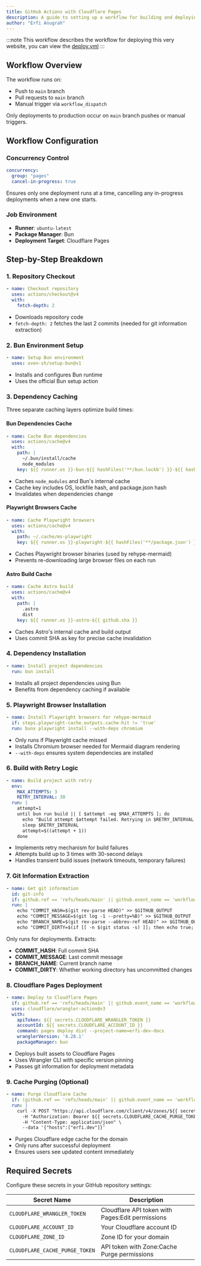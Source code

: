 ```yaml
---
title: GitHub Actions with Cloudflare Pages
description: A guide to setting up a workflow for building and deploying to Cloudflare Pages via Github Actions
author: "Erfi Anugrah"
---
```


:::note
This workflow describes the workflow for deploying this very website, you can view the [deploy.yml](https://github.com/erfianugrah/erfi-dev-docs/blob/main/.github/workflows/deploy.yml)
:::

## Workflow Overview

The workflow runs on:
- Push to `main` branch
- Pull requests to `main` branch  
- Manual trigger via `workflow_dispatch`

Only deployments to production occur on `main` branch pushes or manual triggers.

## Workflow Configuration

### Concurrency Control
```yaml
concurrency:
  group: "pages"
  cancel-in-progress: true
```
Ensures only one deployment runs at a time, cancelling any in-progress deployments when a new one starts.

### Job Environment
- **Runner**: `ubuntu-latest`
- **Package Manager**: Bun
- **Deployment Target**: Cloudflare Pages

## Step-by-Step Breakdown

### 1. Repository Checkout
```yaml
- name: Checkout repository
  uses: actions/checkout@v4
  with:
    fetch-depth: 2
```
- Downloads repository code
- `fetch-depth: 2` fetches the last 2 commits (needed for git information extraction)

### 2. Bun Environment Setup
```yaml
- name: Setup Bun environment
  uses: oven-sh/setup-bun@v1
```
- Installs and configures Bun runtime
- Uses the official Bun setup action

### 3. Dependency Caching
Three separate caching layers optimize build times:

#### Bun Dependencies Cache
```yaml
- name: Cache Bun dependencies
  uses: actions/cache@v4
  with:
    path: |
      ~/.bun/install/cache
      node_modules
    key: ${{ runner.os }}-bun-${{ hashFiles('**/bun.lockb') }}-${{ hashFiles('**/package.json') }}
```
- Caches `node_modules` and Bun's internal cache
- Cache key includes OS, lockfile hash, and package.json hash
- Invalidates when dependencies change

#### Playwright Browsers Cache
```yaml
- name: Cache Playwright browsers
  uses: actions/cache@v4
  with:
    path: ~/.cache/ms-playwright
    key: ${{ runner.os }}-playwright-${{ hashFiles('**/package.json') }}
```
- Caches Playwright browser binaries (used by rehype-mermaid)
- Prevents re-downloading large browser files on each run

#### Astro Build Cache
```yaml
- name: Cache Astro build
  uses: actions/cache@v4
  with:
    path: |
      .astro
      dist
    key: ${{ runner.os }}-astro-${{ github.sha }}
```
- Caches Astro's internal cache and build output
- Uses commit SHA as key for precise cache invalidation

### 4. Dependency Installation
```yaml
- name: Install project dependencies
  run: bun install
```
- Installs all project dependencies using Bun
- Benefits from dependency caching if available

### 5. Playwright Browser Installation
```yaml
- name: Install Playwright browsers for rehype-mermaid
  if: steps.playwright-cache.outputs.cache-hit != 'true'
  run: bunx playwright install --with-deps chromium
```
- Only runs if Playwright cache missed
- Installs Chromium browser needed for Mermaid diagram rendering
- `--with-deps` ensures system dependencies are installed

### 6. Build with Retry Logic
```yaml
- name: Build project with retry
  env:
    MAX_ATTEMPTS: 3
    RETRY_INTERVAL: 30
  run: |
    attempt=1
    until bun run build || [ $attempt -eq $MAX_ATTEMPTS ]; do
      echo "Build attempt $attempt failed. Retrying in $RETRY_INTERVAL seconds..."
      sleep $RETRY_INTERVAL
      attempt=$((attempt + 1))
    done
```
- Implements retry mechanism for build failures
- Attempts build up to 3 times with 30-second delays
- Handles transient build issues (network timeouts, temporary failures)

### 7. Git Information Extraction
```yaml
- name: Get git information
  id: git-info
  if: github.ref == 'refs/heads/main' || github.event_name == 'workflow_dispatch'
  run: |
    echo "COMMIT_HASH=$(git rev-parse HEAD)" >> $GITHUB_OUTPUT
    echo "COMMIT_MESSAGE=$(git log -1 --pretty=%B)" >> $GITHUB_OUTPUT
    echo "BRANCH_NAME=$(git rev-parse --abbrev-ref HEAD)" >> $GITHUB_OUTPUT
    echo "COMMIT_DIRTY=$(if [[ -n $(git status -s) ]]; then echo true; else echo false; fi)" >> $GITHUB_OUTPUT
```
Only runs for deployments. Extracts:
- **COMMIT_HASH**: Full commit SHA
- **COMMIT_MESSAGE**: Last commit message
- **BRANCH_NAME**: Current branch name
- **COMMIT_DIRTY**: Whether working directory has uncommitted changes

### 8. Cloudflare Pages Deployment
```yaml
- name: Deploy to Cloudflare Pages
  if: github.ref == 'refs/heads/main' || github.event_name == 'workflow_dispatch'
  uses: cloudflare/wrangler-action@v3
  with:
    apiToken: ${{ secrets.CLOUDFLARE_WRANGLER_TOKEN }}
    accountId: ${{ secrets.CLOUDFLARE_ACCOUNT_ID }}
    command: pages deploy dist --project-name=erfi-dev-docs
    wranglerVersion: '4.28.1'
    packageManager: bun
```
- Deploys built assets to Cloudflare Pages
- Uses Wrangler CLI with specific version pinning
- Passes git information for deployment metadata

### 9. Cache Purging (Optional)
```yaml
- name: Purge Cloudflare Cache
  if: (github.ref == 'refs/heads/main' || github.event_name == 'workflow_dispatch') && success()
  run: |
    curl -X POST "https://api.cloudflare.com/client/v4/zones/${{ secrets.CLOUDFLARE_ZONE_ID }}/purge_cache" \
      -H "Authorization: Bearer ${{ secrets.CLOUDFLARE_CACHE_PURGE_TOKEN }}" \
      -H "Content-Type: application/json" \
      --data '{"hosts":["erfi.dev"]}'
```
- Purges Cloudflare edge cache for the domain
- Only runs after successful deployment
- Ensures users see updated content immediately

## Required Secrets

Configure these secrets in your GitHub repository settings:

| Secret Name | Description |
|-------------|-------------|
| `CLOUDFLARE_WRANGLER_TOKEN` | Cloudflare API token with Pages:Edit permissions |
| `CLOUDFLARE_ACCOUNT_ID` | Your Cloudflare account ID |
| `CLOUDFLARE_ZONE_ID` | Zone ID for your domain |
| `CLOUDFLARE_CACHE_PURGE_TOKEN` | API token with Zone:Cache Purge permissions |

